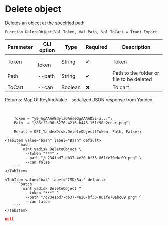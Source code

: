 ﻿---
sidebar_position: 4
description: Delete object and other functions to work with Yandex Disk in the Open Integration Package, a free open-source integration library for 1C:Enterprise 8, OneScript and CLI
keywords: [1C, 1С, 1С:Enterprise, 1С:Enterprise 8.3, API, Integration, Services, Exchange, OneScript, CLI, Yandex Disk]
---


# Delete object
 Deletes an object at the specified path



`Function DeleteObject(Val Token, Val Path, Val ToCart = True) Export`

  | Parameter | CLI option | Type | Required | Description |
  |-|-|-|-|-|
  | Token | --token | String | &#x2714; | Token |
  | Path | --path | String | &#x2714; | Path to the folder or file to be deleted |
  | ToCart | --can | Boolean | &#x2716; | To cart |

  
  Returns:  Map Of KeyAndValue - serialized JSON response from Yandex

<br/>




```bsl title="1C:Enterprise/OneScript code example"
    Token = "y0_AgAAAABdylaOAAs0QgAAAAD5i-a...";
    Path  = "/88ff2e96-3270-4216-b443-151f90e2ccec.png";

    Result = OPI_YandexDisk.DeleteObject(Token, Path, False);
```
 

 <Tabs>
  
    <TabItem value="bash" label="Bash" default>
        ```bash
            oint yadisk DeleteObject \
             --token "***" \
             --path "/c2341bd7-db37-4e20-bf33-861fe70ebc09.png" \
             --can false
        ```
    </TabItem>
  
    <TabItem value="bat" label="CMD/Bat" default>
        ```batch
            oint yadisk DeleteObject ^
             --token "***" ^
             --path "/c2341bd7-db37-4e20-bf33-861fe70ebc09.png" ^
             --can false
        ```
    </TabItem>
</Tabs>


```json title="Result"
null
```
